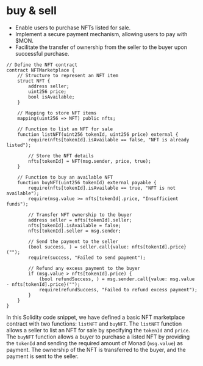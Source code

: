 # buy & sell

- Enable users to purchase NFTs listed for sale.
- Implement a secure payment mechanism, allowing users to pay with $MON.
- Facilitate the transfer of ownership from the seller to the buyer upon successful purchase.

```solidity
// Define the NFT contract
contract NFTMarketplace {
    // Structure to represent an NFT item
    struct NFT {
        address seller;
        uint256 price;
        bool isAvailable;
    }

    // Mapping to store NFT items
    mapping(uint256 => NFT) public nfts;

    // Function to list an NFT for sale
    function listNFT(uint256 tokenId, uint256 price) external {
        require(nfts[tokenId].isAvailable == false, "NFT is already listed");

        // Store the NFT details
        nfts[tokenId] = NFT(msg.sender, price, true);
    }

    // Function to buy an available NFT
    function buyNFT(uint256 tokenId) external payable {
        require(nfts[tokenId].isAvailable == true, "NFT is not available");
        require(msg.value >= nfts[tokenId].price, "Insufficient funds");

        // Transfer NFT ownership to the buyer
        address seller = nfts[tokenId].seller;
        nfts[tokenId].isAvailable = false;
        nfts[tokenId].seller = msg.sender;

        // Send the payment to the seller
        (bool success, ) = seller.call{value: nfts[tokenId].price}("");
        require(success, "Failed to send payment");

        // Refund any excess payment to the buyer
        if (msg.value > nfts[tokenId].price) {
            (bool refundSuccess, ) = msg.sender.call{value: msg.value - nfts[tokenId].price}("");
            require(refundSuccess, "Failed to refund excess payment");
        }
    }
}
```

In this Solidity code snippet, we have defined a basic NFT marketplace contract with two functions: `listNFT` and `buyNFT`. The `listNFT` function allows a seller to list an NFT for sale by specifying the `tokenId` and `price`. The `buyNFT` function allows a buyer to purchase a listed NFT by providing the `tokenId` and sending the required amount of Monad (`msg.value`) as payment. The ownership of the NFT is transferred to the buyer, and the payment is sent to the seller.
